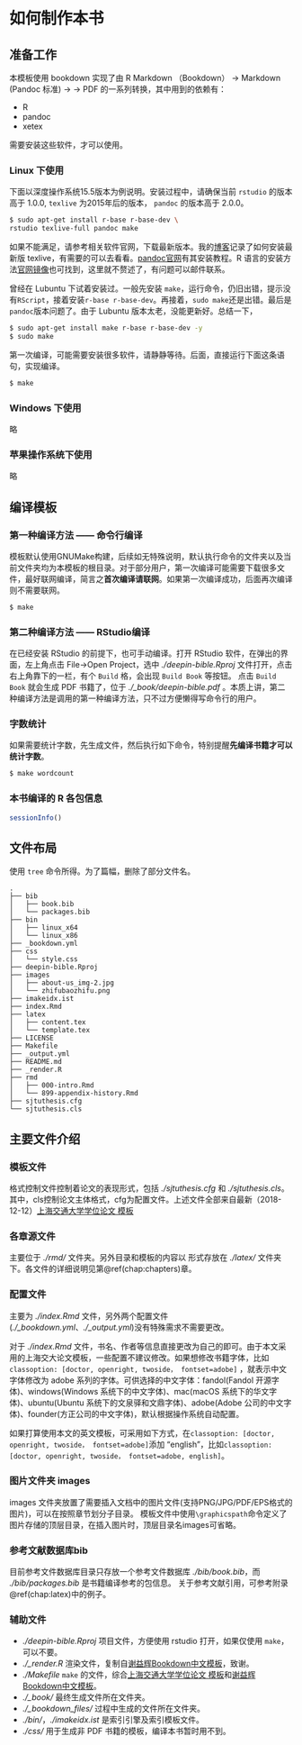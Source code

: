 # 如何制作本书 {#chap:makebook}

## 准备工作

本模板使用 bookdown 实现了由 R Markdown （Bookdown） -> Markdown (Pandoc 标准) -> \LaTeX -> PDF 的一系列转换，其中用到的依赖有：

- R
- pandoc
- xetex

需要安装这些软件，才可以使用。

### Linux 下使用

下面以深度操作系统15.5版本为例说明。安装过程中，请确保当前 `rstudio` 的版本高于 1.0.0, `texlive` 为2015年后的版本， `pandoc` 的版本高于 2.0.0。

```.bash
$ sudo apt-get install r-base r-base-dev \
rstudio texlive-full pandoc make
```

如果不能满足，请参考相关软件官网，下载最新版本。我的[博客](https://my.oschina.net/bubifengyun/blog/1936119)记录了如何安装最新版 texlive，有需要的可以去看看。[pandoc官网](https://github.com/jgm/pandoc/blob/master/INSTALL.md)有其安装教程。R 语言的安装方法[官网镜像](https://mirrors.tuna.tsinghua.edu.cn/CRAN/)也可找到，这里就不赘述了，有问题可以邮件联系。

曾经在 Lubuntu 下试着安装过。一般先安装 `make`，运行命令，仍旧出错，提示没有`RScript`，接着安装`r-base r-base-dev`。再接着，`sudo make`还是出错。最后是`pandoc`版本问题了。由于 Lubuntu 版本太老，没能更新好。总结一下，

```.bash
$ sudo apt-get install make r-base r-base-dev -y
$ sudo make
```
第一次编译，可能需要安装很多软件，请静静等待。后面，直接运行下面这条语句，实现编译。

```.bash
$ make
```

### Windows 下使用

略

### 苹果操作系统下使用

略

## 编译模板

### 第一种编译方法 —— 命令行编译

模板默认使用GNUMake构建，后续如无特殊说明，默认执行命令的文件夹以及当前文件夹均为本模板的根目录。对于部分用户，第一次编译可能需要下载很多文件，最好联网编译，简言之**首次编译请联网**。如果第一次编译成功，后面再次编译则不需要联网。

```.bash
$ make
```
### 第二种编译方法 —— RStudio编译

在已经安装 RStudio 的前提下，也可手动编译。打开 RStudio 软件，在弹出的界面，左上角点击 File->Open Project，选中 *./deepin-bible.Rproj* 文件打开，点击右上角靠下的一栏，有个 `Build` 格，会出现 `Build Book` 等按钮。
点击 `Build Book` 就会生成 PDF 书籍了，位于 *./\_book/deepin-bible.pdf* 。本质上讲，第二种编译方法是调用的第一种编译方法，只不过方便懒得写命令行的用户。

### 字数统计

如果需要统计字数，先生成文件，然后执行如下命令，特别提醒**先编译书籍才可以统计字数**。

```.bash
$ make wordcount
```

### 本书编译的 R 各包信息

```r
sessionInfo()
```

## 文件布局

使用 `tree` 命令所得。为了篇幅，删除了部分文件名。

```.block2
.
├── bib
│   ├── book.bib
│   └── packages.bib
├── bin
│   ├── linux_x64
│   └── linux_x86
├── _bookdown.yml
├── css
│   └── style.css
├── deepin-bible.Rproj
├── images
│   ├── about-us_img-2.jpg
│   └── zhifubaozhifu.png
├── imakeidx.ist
├── index.Rmd
├── latex
│   ├── content.tex
│   └── template.tex
├── LICENSE
├── Makefile
├── _output.yml
├── README.md
├── _render.R
├── rmd
│   ├── 000-intro.Rmd
│   └── 899-appendix-history.Rmd
├── sjtuthesis.cfg
└── sjtuthesis.cls

```

## 主要文件介绍

### \LaTeX 模板文件

格式控制文件控制着论文的表现形式，包括 *./sjtuthesis.cfg* 和 *./sjtuthesis.cls*。
其中，\cqh cls\cqt 控制论文主体格式，\cqh cfg\cqt 为配置文件。上述文件全部来自最新（2018-12-12）[上海交通大学学位论文 \LaTeX 模板](https://github.com/sjtug/SJTUThesis)

### 各章源文件

主要位于 *./rmd/* 文件夹。另外目录和模板的内容以 \LaTeX 形式存放在 *./latex/* 文件夹下。各文件的详细说明见第\@ref(chap:chapters)章。

### 配置文件

主要为 *./index.Rmd* 文件，另外两个配置文件(*./\_bookdown.yml*、*./\_output.yml*)没有特殊需求不需要更改。

对于 *./index.Rmd* 文件，书名、作者等信息直接更改为自己的即可。由于本文采用的上海交大论文模板，一些配置不建议修改。如果想修改书籍字体，比如 `classoption: [doctor, openright, twoside， fontset=adobe]` ，就表示中文字体修改为 adobe 系列的字体。可供选择的中文字体：fandol(Fandol 开源字体)、windows(Windows 系统下的中文字体)、mac(macOS 系统下的华文字体)、ubuntu(Ubuntu 系统下的文泉驿和文鼎字体)、adobe(Adobe 公司的中文字体)、founder(方正公司的中文字体)，默认根据操作系统自动配置。

如果打算使用本文的英文模板，可采用如下方式，在`classoption: [doctor, openright, twoside， fontset=adobe]`添加 "english"，比如`classoption: [doctor, openright, twoside， fontset=adobe, english]`。

### 图片文件夹 images {#intro:fig}

images 文件夹放置了需要插入文档中的图片文件(支持PNG/JPG/PDF/EPS格式的图片)，可以在按照章节划分子目录。
模板文件中使用`\graphicspath`命令定义了图片存储的顶层目录，在插入图片时，顶层目录名\cqh images\cqt 可省略。

### 参考文献数据库bib {#intro:bib}

目前参考文件数据库目录只存放一个参考文件数据库 *./bib/book.bib*，而 *./bib/packages.bib* 是书籍编译参考的包信息。
关于参考文献引用，可参考附录\@ref(chap:latex)中的例子。

### 辅助文件

- *./deepin-bible.Rproj* 项目文件，方便使用 rstudio 打开，如果仅使用 `make`，可以不要。
- *./\_render.R* 渲染文件，复制自[谢益辉Bookdown中文模板](https://github.com/yihui/bookdown-chinese)，致谢。
- *./Makefile* `make` 的文件，综合[上海交通大学学位论文 \LaTeX 模板](https://github.com/sjtug/SJTUThesis)和[谢益辉Bookdown中文模板](https://github.com/yihui/bookdown-chinese)。
- *./\_book/* 最终生成文件所在文件夹。
- *./\_bookdown\_files/* 过程中生成的文件所在文件夹。
- *./bin/*，*./imakeidx.ist* 是索引引擎及索引模板文件。
- *./css/* 用于生成非 PDF 书籍的模板，编译本书暂时用不到。
